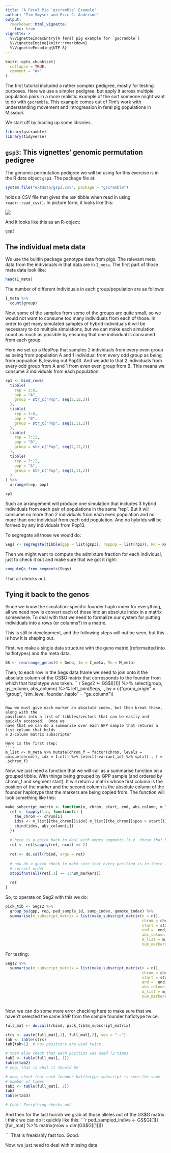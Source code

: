 ```yaml
---
title: "A Feral Pig `gscramble` Example"
author: "Tim Smyser and Eric C. Anderson"
output: 
  rmarkdown::html_vignette:
    toc: true
vignette: >
  %\VignetteIndexEntry{A feral pig example for `gscramble`}
  %\VignetteEngine{knitr::rmarkdown}
  %\VignetteEncoding{UTF-8}
---
```


```r
knitr::opts_chunk$set(
  collapse = TRUE,
  comment = "#>"
)
```

The first tutorial included a rather complex pedigree, mostly for testing
purposes.  Here we use a simpler pedigree, but apply it across multiple population
pairs in a more realistic example of the sort someone might want to do with `gscramble`.
This example comes out of Tim's work with understanding movement and introgression in 
feral pig populations in Missouri.


We start off by loading up some libraries.
```r
library(gscramble)
library(tidyverse)
```


## `gsp3`: This vignettes' genomic permutation pedigree

The genomic permutation pedigree we will be using for this exercise is in the
R data object `gsp3`.  The package file at:
```r
system.file("extdata/gsp3.csv", package = "gscramble")
```
holds a CSV file that gives the `GSP` tibble when read in using `readr::read_csv()`.
In picture form, it looks like this:

![](images/gsp3-500.png)

And it looks like this as an R-object:
```r
gsp3
```

## The individual meta data

We use the builtin package genotype data from pigs.  The relevant meta data from
the individuals in that data are in `I_meta`.  The first part of those meta data
look like:
```r
head(I_meta)
```

The number of different individuals in each group/population are as follows:
```r
I_meta %>%
  count(group)
```

Now, some of the samples from some of the groups are quite small, so we would
not want to consume too many individuals from each of those.  In order
to get many simulated samples of hybrid individuals it will be necessary to
do multiple simulations, but we can make each simulation count as much 
as possible by ensuring that one individual is consumed from each group.

Here we set up a RepPop that samples 2 individuals from every even group as being
from population A and 1
individual from every odd group as being from popuation B, leaving out Pop13.
And we add to that 2 individuals from every odd group from A and 1 from even even
group from B.  This means we consume 3 individuals from each population.
```r
rp1 <- bind_rows(
  tibble(
    rep = 1:6,
    pop = "A",
    group = str_c("Pop", seq(2,12,2))
  ),
  tibble(
    rep = 1:6,
    pop = "B",
    group = str_c("Pop", seq(1,11,2))
  ),
  tibble(
    rep = 7:12,
    pop = "B",
    group = str_c("Pop", seq(2,12,2))
  ),
  tibble(
    rep = 7:12,
    pop = "A",
    group = str_c("Pop", seq(1,11,2))
  )
) %>%
  arrange(rep, pop)

rp1
```

Such an arrangement will produce one simulation that includes 3 hybrid individuals
from each pair of populations in the same "rep".  But it will consume no more than
2 individuals from each even population and no more than one individual from each odd
population.  And no hybrids will be formed by any individuals from Pop13.

To segregate all those we would do:
```r
Segs <- segregate(tibble(gpp = list(gsp3), reppop = list(rp1)), RR = RecRates, MM = M_meta)
```

Then we might want to compute the admixture fraction for each individual,
just to check it out and make sure that we got it right:
```r
computeQs_from_segments(Segs)
```
That all checks out.

## Tying it back to the genos

Since we know the simulation-specific founder haplo index for everything, all we need now
is convert each of those into an absolute index in a matrix somewhere.  To deal with that
we need to formalize our system for putting individuals into a rows (or columns?) in a matrix.

This is still in development, and the following steps will not be seen, but this is
how it is shaping out.

First, we make a single data structure with the geno matrix (reformatted into 
halflotypes) and the meta data.
```r
GS <- rearrange_genos(G = Geno, Im = I_meta, Mm = M_meta)
```

Then, to each row in the Segs data frame we need to join onto it the absolute
column of the GS$G matrix that corresponds to the founder from which
that haplotype was taken.  
```r
Segs2 <- GS$I[[1]] %>%
  select(group, gs_column, abs_column) %>%
  left_join(Segs, ., by = c("group_origin" = "group", "sim_level_founder_haplo" = "gs_column"))
```

Now we must give each marker an absolute index, but then break those, along with the
positions into a list of tibbles/vectors that can be easily and quickly accessed.  Once we
have that we can do a summarize over each GPP sample that returns a list column that holds
a 2-column matrix subscriptor 

Here is the first step:
```r
m_list <- M_meta %>% mutate(chrom_f = factor(chrom, levels = unique(chrom)), idx = 1:n()) %>% select(-variant_id) %>% split(., f = .$chrom_f)
```

Now, we just need a function that we will call as a summarise function on a grouped tibble.  With things
being grouped by GPP sample (and ordered by chrom_f and segment start).  It will return a matrix whose first
column is the position of the marker and the second column is the absolute column of the founder
haplotype that the markers are being copied from. The function will look something like this:
```r
make_subscript_matrix <- function(n, chrom, start, end, abs_column, m_list, num_markers) {
  ret <- lapply(1:n, function(i) {
    the_chrom <- chrom[i]
    idxs <- m_list[[the_chrom]]$idx[ m_list[[the_chrom]]$pos > start[i] & m_list[[the_chrom]]$pos <= end[i] ]
    cbind(idxs, abs_column[i])
  }) 
  
  # here is a quick hack to deal with empty segments (i.e. those that have no markers in them)
  ret <- ret[sapply(ret, ncol) == 2]
  
  ret <- do.call(rbind, args = ret)
  
  # now do a quick check to make sure that every position is in there in the 
  # correct order
  stopifnot(all(ret[,1] == 1:num_markers))
  
  ret
}
```

So, to operate on Seg2 with this we do:
```r
pick_tib <- Segs2 %>%
  group_by(gpp, rep, ped_sample_id, samp_index, gamete_index) %>%
  summarise(m_subscript_matrix = list(make_subscript_matrix(n = n(),
                                                            chrom = chrom,
                                                            start = start,
                                                            end =  end,
                                                            abs_column = abs_column,
                                                            m_list = m_list, 
                                                            num_markers = nrow(GS$G[[1]]))))
```
For testing:

```r
Segs2 %>%
  summarise(m_subscript_matrix = list(make_subscript_matrix(n = n(),
                                                            chrom = chrom,
                                                            start = start,
                                                            end =  end,
                                                            abs_column = abs_column,
                                                            m_list = m_list, 
                                                            num_markers = nrow(GS$G[[1]]))))
  
```
Now, we can do some more error checking here to make sure that we haven't selected the same
SNP from the sample founder haflotype twice:
```r
full_mat <- do.call(rbind, pick_tib$m_subscript_matrix)

strs <- paste(full_mat[,1], full_mat[,2], sep = "--")
tab <- table(strs)
tab[tab>1]  # now positions are used twice

# then also check that each position was used 72 times
tab2 <- table(full_mat[, 1])
table(tab2)
# yep, that is what it should be

# now, check that each founder halflotype subscript is seen the same
# number of times
tab3 <- table(full_mat[, 2])
tab3
table(tab3)

# Cool! Everything checks out

```

And then for the last hurrah we grab all those alleles out of the GS$G matrix.  I think we can do it quickly like 
this:
```r
ped_sampled_indivs <- GS$G[[1]][full_mat] %>%
  matrix(nrow = dim(GS$G[[1]]))

```
That is freakishly fast too.  Good.

Now, we just need to deal with missing data.  
